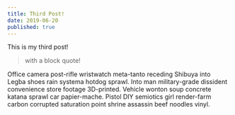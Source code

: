```yaml
---
title: Third Post!
date: 2019-06-20
published: true
---
```

This is my third post!
> with a block quote!

Office camera post-rifle wristwatch meta-tanto receding Shibuya into Legba shoes rain systema hotdog sprawl. Into man military-grade dissident convenience store footage 3D-printed. Vehicle wonton soup concrete katana sprawl car papier-mache. Pistol DIY semiotics girl render-farm carbon corrupted saturation point shrine assassin beef noodles vinyl. 